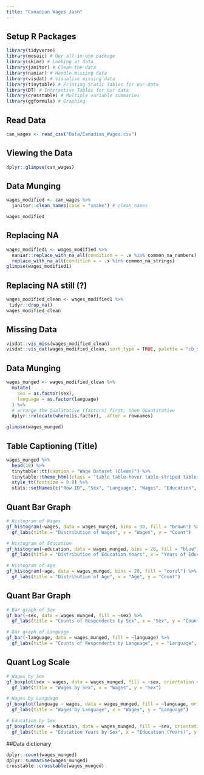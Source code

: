 ```yaml
---
title: "Canadian Wages Jash"
---
```


## Setup R Packages

```r
library(tidyverse)
library(mosaic) # Our all-in-one package
library(skimr) # Looking at data
library(janitor) # Clean the data
library(naniar) # Handle missing data
library(visdat) # Visualise missing data
library(tinytable) # Printing Static Tables for our data
library(DT) # Interactive Tables for our data
library(crosstable) # Multiple variable summaries
library(ggformula) # Graphing
```

## Read Data

```r
can_wages <- read_csv("Data/Canadian_Wages.csv")
```

## Viewing the Data

```r
dplyr::glimpse(can_wages)
```

## Data Munging

```r
wages_modified <- can_wages %>%
  janitor::clean_names(case = "snake") # clean names

wages_modified
```

## Replacing NA

```r
wages_modified1 <- wages_modified %>%
  naniar::replace_with_na_all(condition = ~ .x %in% common_na_numbers) %>%
  replace_with_na_all(condition = ~ .x %in% common_na_strings)
glimpse(wages_modified1)
```

## Replacing NA still (?)

```r
wages_modified_clean <- wages_modified1 %>% 
 tidyr::drop_na() 
wages_modified_clean
```

## Missing Data

```r
visdat::vis_miss(wages_modified_clean)
visdat::vis_dat(wages_modified_clean, sort_type = TRUE, palette = "cb_safe")
```

## Data Munging

```r
wages_munged <- wages_modified_clean %>%
  mutate(
    sex = as.factor(sex),
    language = as.factor(language)
  ) %>%
  # arrange the Qualitative (factors) first, then Quantitative
  dplyr::relocate(where(is.factor), .after = rownames)

glimpse(wages_munged)

```

## Table Captioning (Title)

```r
wages_munged %>%
  head(10) %>%
  tinytable::tt(caption = "Wage Dataset (Clean)") %>%
  tinytable::theme_html(class = "table table-hover table-striped table-condensed") %>%
  style_tt(fontsize = 0.8) %>%
  stats::setNames(c("Row ID", "Sex", "Language", "Wages", "Education", "Age"))

```

## Quant Bar Graph

```r
# Histogram of Wages
gf_histogram(~wages, data = wages_munged, bins = 30, fill = "brown") %>%
  gf_labs(title = "Distribution of Wages", x = "Wages", y = "Count")

# Histogram of Education
gf_histogram(~education, data = wages_munged, bins = 20, fill = "blue") %>%
  gf_labs(title = "Distribution of Education Years", x = "Years of Education", y = "Count")

# Histogram of Age
gf_histogram(~age, data = wages_munged, bins = 20, fill = "coral") %>%
  gf_labs(title = "Distribution of Age", x = "Age", y = "Count")

```

## Quant Bar Graph

```r
# Bar graph of Sex
gf_bar(~sex, data = wages_munged, fill = ~sex) %>%
  gf_labs(title = "Counts of Respondents by Sex", x = "Sex", y = "Count")

# Bar graph of Language
gf_bar(~language, data = wages_munged, fill = ~language) %>%
  gf_labs(title = "Counts of Respondents by Language", x = "Language", y = "Count")

```

## Quant Log Scale

```r
# Wages by Sex
gf_boxplot(sex ~ wages, data = wages_munged, fill = ~sex, orientation = "y") %>%
  gf_labs(title = "Wages by Sex", x = "Wages", y = "Sex")

# Wages by Language
gf_boxplot(language ~ wages, data = wages_munged, fill = ~language, orientation = "y") %>%
  gf_labs(title = "Wages by Language", x = "Wages", y = "Language")

# Education by Sex
gf_boxplot(sex ~ education, data = wages_munged, fill = ~sex, orientation = "y") %>%
  gf_labs(title = "Education Years by Sex", x = "Education (Years)", y = "Sex")

```

##Data dictionary

```r
dplyr::count(wages_munged)
dplyr::summarise(wages_munged)
crosstable::crosstable(wages_munged)
```

